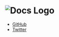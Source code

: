 # ![Docs Logo](https://contrast.now.sh/white/black?width=80&height=40&text=DOCS)

- [GitHub](https://github.com/johno/gatsby-theme-documentation)
- [Twitter](https://twitter.com/4lpine)
